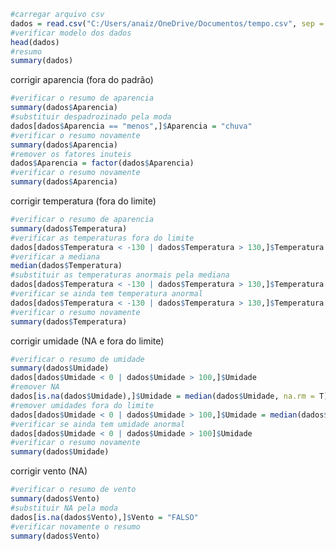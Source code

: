 
```{r}
#carregar arquivo csv
dados = read.csv("C:/Users/anaiz/OneDrive/Documentos/tempo.csv", sep = ";", na.strings = "", stringsAsFactors = T)
#verificar modelo dos dados
head(dados)
#resumo
summary(dados) 
```
corrigir aparencia (fora do padrão)
```{r}
#verificar o resumo de aparencia
summary(dados$Aparencia)
#substituir despadrozinado pela moda
dados[dados$Aparencia == "menos",]$Aparencia = "chuva"
#verificar o resumo novamente
summary(dados$Aparencia)
#remover os fatores inuteis 
dados$Aparencia = factor(dados$Aparencia)
#verificar o resumo novamente
summary(dados$Aparencia)
```
corrigir temperatura (fora do limite)
```{r}
#verificar o resumo de aparencia
summary(dados$Temperatura)
#verificar as temperaturas fora do limite
dados[dados$Temperatura < -130 | dados$Temperatura > 130,]$Temperatura
#verificar a mediana
median(dados$Temperatura)
#substituir as temperaturas anormais pela mediana
dados[dados$Temperatura < -130 | dados$Temperatura > 130,]$Temperatura = median(dados$Temperatura)
#verificar se ainda tem temperatura anormal
dados[dados$Temperatura < -130 | dados$Temperatura > 130,]$Temperatura
#verificar o resumo novamente
summary(dados$Temperatura)
```
corrigir umidade (NA e fora do limite)
```{r}
#verificar o resumo de umidade
summary(dados$Umidade)
dados[dados$Umidade < 0 | dados$Umidade > 100,]$Umidade
#remover NA 
dados[is.na(dados$Umidade),]$Umidade = median(dados$Umidade, na.rm = T)
#remover umidades fora do limite
dados[dados$Umidade < 0 | dados$Umidade > 100,]$Umidade = median(dados$Umidade)
#verificar se ainda tem umidade anormal
dados[dados$Umidade < 0 | dados$Umidade > 100]$Umidade
#verificar o resumo novamente
summary(dados$Umidade)
```
corrigir vento (NA)
```{r}
#verificar o resumo de vento
summary(dados$Vento)
#substituir NA pela moda
dados[is.na(dados$Vento),]$Vento = "FALSO"
#verificar novamente o resumo
summary(dados$Vento)
```

